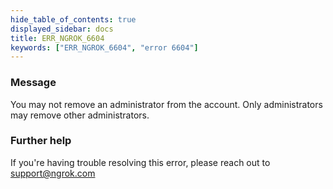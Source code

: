 ```yaml
---
hide_table_of_contents: true
displayed_sidebar: docs
title: ERR_NGROK_6604
keywords: ["ERR_NGROK_6604", "error 6604"]
---
```


### Message

You may not remove an administrator from the account. Only administrators may remove other administrators.

### Further help

If you're having trouble resolving this error, please reach out to [support@ngrok.com](mailto:support@ngrok.com?subject=Help%20with%20ERR_NGROK_6604)
